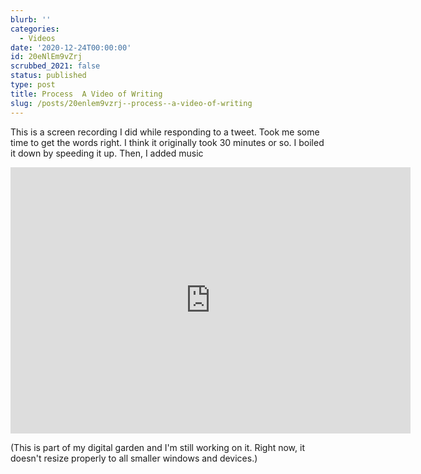 ```yaml
---
blurb: ''
categories:
  - Videos
date: '2020-12-24T00:00:00'
id: 20eNlEm9vZrj
scrubbed_2021: false
status: published
type: post
title: Process  A Video of Writing
slug: /posts/20enlem9vzrj--process--a-video-of-writing
---
```


This is a screen recording I did while responding to a tweet. Took me some time to get the words right. I think it originally took 30 minutes or so. I boiled it down by speeding it up. Then, I added music


<iframe src="https://player.vimeo.com/video/492273149" width="640" height="426" frameborder="0" allow="autoplay; fullscreen" allowfullscreen></iframe>


(This is part of my digital garden and I'm still working on it. Right now, it doesn't resize properly to all smaller windows and devices.)
